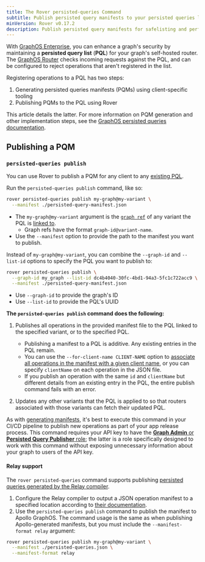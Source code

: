 ```yaml
---
title: The Rover persisted-queries Command
subtitle: Publish persisted query manifests to your persisted queries list
minVersion: Rover v0.17.2
description: Publish persisted query manifests for safelisting and performance optimization by using the Rover CLI persisted-queries command.
---
```



With [GraphOS Enterprise](https://www.apollographql.com/pricing), you can enhance a graph's security by maintaining a **persisted query list** (**PQL**) for your graph's self-hosted router. The [GraphOS Router](/router/) checks incoming requests against the PQL, and can be configured to reject operations that aren't registered in the list.

Registering operations to a PQL has two steps:

1. Generating persisted queries manifests (PQMs) using client-specific tooling
2. Publishing PQMs to the PQL using Rover

This article details the latter. For more information on PQM generation and other implementation steps, see the [GraphOS persisted queries documentation](/graphos/operations/persisted-queries).

## Publishing a PQM

### `persisted-queries publish`

<AuthNotice />

You can use Rover to publish a PQM for any client to any [existing PQL](/graphos/operations/persisted-queries#1-pql-creation-and-linking). 

Run the `persisted-queries publish` command, like so:

```bash
rover persisted-queries publish my-graph@my-variant \
  --manifest ./persisted-query-manifest.json
```

- The `my-graph@my-variant` argument is the [`graph ref`](../conventions#graph-refs) of any variant the PQL is [linked to](/graphos/operations/persisted-queries#12-link-the-pql-to-variants).
    - Graph refs have the format `graph-id@variant-name`.
- Use the `--manifest` option to provide the path to the manifest you want to publish.

Instead of `my-graph@my-variant`, you can combine the `--graph-id` and `--list-id` options to specify the PQL you want to publish to:

```bash
rover persisted-queries publish \
  --graph-id my_graph --list-id dc4b4040-30fc-4bd1-94a3-5fc1c722acc9 \
  --manifest ./persisted-query-manifest.json
```

- Use `--graph-id` to provide the graph's ID
- Use `--list-id` to provide the PQL's UUID

**The `persisted-queries publish` command does the following:**

1. Publishes all operations in the provided manifest file to the PQL linked to the specified variant, or to the specified PQL.
    - Publishing a manifest to a PQL is additive. Any existing entries in the PQL remain.
    - You can use the `--for-client-name CLIENT-NAME` option to [associate all operations in the manifest with a given client name](/graphos/platform/security/persisted-queries#associating-operations-with-clients), or you can specify `clientName` on each operation in the JSON file.
    - If you publish an operation with the same `id` and `clientName` but different details from an existing entry in the PQL, the entire publish command fails with an error.

2. Updates any other variants that the PQL is applied to so that routers associated with those variants can fetch their updated PQL.

As with [generating manifests](/graphos/operations/persisted-queries#31-generate-persisted-query-manifests), it's best to execute this command in your CI/CD pipeline to publish new operations as part of your app release process. This command requires your API key to have the [**Graph Admin** or **Persisted Query Publisher** role](/graphos/org/members#graph-api-key-roles); the latter is a role specifically designed to work with this command without exposing unnecessary information about your graph to users of the API key.

#### Relay support

<MinVersionBadge version="Rover v0.19.0">

The `rover persisted-queries` command supports publishing [persisted queries generated by the Relay compiler](https://relay.dev/docs/guides/persisted-queries/#local-persisted-queries).

1. Configure the Relay compiler to output a JSON operation manifest to a specified location according to [their documentation](https://relay.dev/docs/guides/persisted-queries/#local-persisted-queries).
1. Use the `persisted-queries publish` command to publish the manifest to Apollo GraphOS. The command usage is the same as when publishing Apollo-generated manifests, but you must include the `--manifest-format relay` argument:

```bash
rover persisted-queries publish my-graph@my-variant \
  --manifest ./persisted-queries.json \
  --manifest-format relay
```
